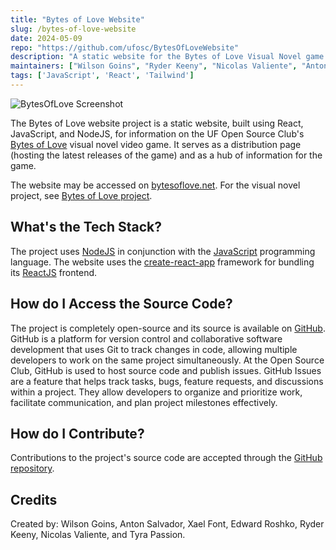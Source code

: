 ```yaml
---
title: "Bytes of Love Website"
slug: /bytes-of-love-website
date: 2024-05-09
repo: "https://github.com/ufosc/BytesOfLoveWebsite"
description: "A static website for the Bytes of Love Visual Novel game. Built with React and JavaScript."
maintainers: ["Wilson Goins", "Ryder Keeny", "Nicolas Valiente", "Anton Salvador", "Xael Font", "Edward Roshko", "Tyra Passion"]
tags: ['JavaScript', 'React', 'Tailwind']
---
```


![BytesOfLove Screenshot](https://www.bytesoflove.net/main_menu.gif)

The Bytes of Love website project is a static website, built using React, JavaScript, and NodeJS, for information on the UF Open Source Club's [Bytes of Love](../bytes-of-love) visual novel video game. It serves as a distribution page (hosting the latest releases of the game) and as a hub of information for the game.

The website may be accessed on [bytesoflove.net](https://www.bytesoflove.net). For the visual novel project, see [Bytes of Love project](../bytes-of-love).

## What's the Tech Stack?

The project uses [NodeJS](https://nodejs.org/en) in conjunction with the [JavaScript](https://www.javascript.com/) programming language. The website uses the [create-react-app](https://create-react-app.dev/) framework for bundling its [ReactJS](https://react.dev/) frontend.

## How do I Access the Source Code?

The project is completely open-source and its source is available on [GitHub](https://github.com/ufosc/BytesOfLoveWebsite). GitHub is a platform for version control and collaborative software development that uses Git to track changes in code, allowing multiple developers to work on the same project simultaneously. At the Open Source Club, GitHub is used to host source code and publish issues. GitHub Issues are a feature that helps track tasks, bugs, feature requests, and discussions within a project. They allow developers to organize and prioritize work, facilitate communication, and plan project milestones effectively.

## How do I Contribute?

Contributions to the project's source code are accepted through the [GitHub repository](https://github.com/ufosc/BytesOfLoveWebsite).

## Credits

Created by: Wilson Goins, Anton Salvador, Xael Font, Edward Roshko, Ryder Keeny, Nicolas Valiente, and Tyra Passion.

